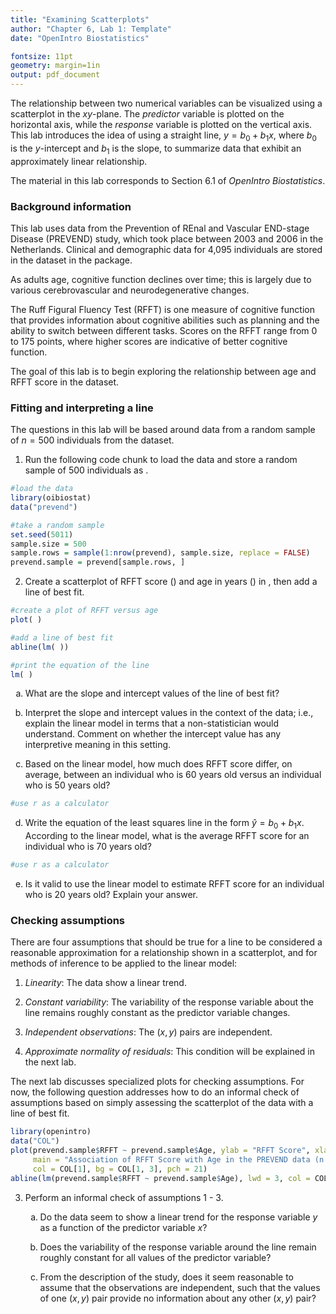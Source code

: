 ```yaml
---
title: "Examining Scatterplots"
author: "Chapter 6, Lab 1: Template"
date: "OpenIntro Biostatistics"

fontsize: 11pt
geometry: margin=1in
output: pdf_document
---
```


\begin{small}
	
	\textbf{Topics}
	\begin{itemize}
	  \item Fitting and interpreting a line
	  \item Checking assumptions
	\end{itemize}
	
\end{small}

The relationship between two numerical variables can be visualized using a scatterplot in the $xy$-plane. The *predictor* variable is plotted on the horizontal axis, while the *response* variable is plotted on the vertical axis. This lab introduces the idea of using a straight line, $y = b_0 + b_1x$, where $b_0$ is the $y$-intercept and $b_1$ is the slope, to summarize data that exhibit an approximately linear relationship.


The material in this lab corresponds to Section 6.1 of *OpenIntro Biostatistics*.

\vspace{0.5cm}

### Background information

This lab uses data from the Prevention of REnal and Vascular END-stage Disease (PREVEND) study, which took place between 2003 and 2006 in the Netherlands. Clinical and demographic data for 4,095 individuals are stored in the \texttt{prevend} dataset in the \texttt{oibiostat} package.

As adults age, cognitive function declines over time; this is largely due to various cerebrovascular and neurodegenerative changes. 

The Ruff Figural Fluency Test (RFFT) is one measure of cognitive function that provides information about cognitive abilities such as planning and the ability to switch between different tasks. Scores on the RFFT range from 0 to 175 points, where higher scores are indicative of better cognitive function.

The goal of this lab is to begin exploring the relationship between age and RFFT score in the \texttt{prevend} dataset.

\newpage

### Fitting and interpreting a line

The questions in this lab will be based around data from a random sample of $n = 500$ individuals from the \texttt{prevend} dataset.

1. Run the following code chunk to load the \texttt{prevend} data and store a random sample of 500 individuals as \texttt{prevend.sample}.

```r
#load the data
library(oibiostat)
data("prevend")

#take a random sample
set.seed(5011)
sample.size = 500
sample.rows = sample(1:nrow(prevend), sample.size, replace = FALSE)
prevend.sample = prevend[sample.rows, ]
```

2. Create a scatterplot of RFFT score (\texttt{RFFT}) and age in years (\texttt{Age}) in \texttt{prevend.sample}, then add a line of best fit.

<!---
Where y is the response variable and x is the predictor, 

  to create a scatterplot, use plot(y ~ x)

  to add a line of best fit, use abline(lm(y ~ x))

  to print the equation, use lm(y ~ x)
--->

```r
#create a plot of RFFT versus age
plot( )

#add a line of best fit
abline(lm( ))

#print the equation of the line
lm( )
```


a) What are the slope and intercept values of the line of best fit?
    



b) Interpret the slope and intercept values in the context of the data; i.e., explain the linear model in terms that a non-statistician would understand. Comment on whether the intercept value has any interpretive meaning in this setting.
    



c) Based on the linear model, how much does RFFT score differ, on average, between an individual who is 60 years old versus an individual who is 50 years old?
  
```r
#use r as a calculator

```




d) Write the equation of the least squares line in the form $\hat{y} = b_0 + b_1x$. According to the linear model, what is the average RFFT score for an individual who is 70 years old?
    
```r
#use r as a calculator

```




e) Is it valid to use the linear model to estimate RFFT score for an individual who is 20 years old? Explain your answer.


\newpage

### Checking assumptions

There are four assumptions that should be true for a line to be considered a reasonable approximation for a relationship shown in a scatterplot, and for methods of inference to be applied to the linear model: 

  1. *Linearity*: The data show a linear trend.
    
  2. *Constant variability*: The variability of the response variable about the line remains roughly constant as the predictor variable changes.
    
  3. *Independent observations*: The $(x, y)$ pairs are independent.
    
  4. *Approximate normality of residuals*: This condition will be explained in the next lab.
    
The next lab discusses specialized plots for checking assumptions. For now, the following question addresses how to do an informal check of assumptions based on simply assessing the scatterplot of the data with a line of best fit.


```r
library(openintro)
data("COL")
plot(prevend.sample$RFFT ~ prevend.sample$Age, ylab = "RFFT Score", xlab = "Age (years)",
     main = "Association of RFFT Score with Age in the PREVEND data (n = 500)", 
     col = COL[1], bg = COL[1, 3], pch = 21)
abline(lm(prevend.sample$RFFT ~ prevend.sample$Age), lwd = 3, col = COL[4])
```

3. Perform an informal check of assumptions 1 - 3.

    a) Do the data seem to show a linear trend for the response variable $y$ as a function of the predictor variable $x$?




  
    b) Does the variability of the response variable around the line remain roughly constant for all values of the predictor variable?





  
    c) From the description of the study, does it seem reasonable to assume that the observations are independent, such that the values of one $(x, y)$ pair provide no information about any other $(x, y)$ pair?
    
    
    
    
    
    